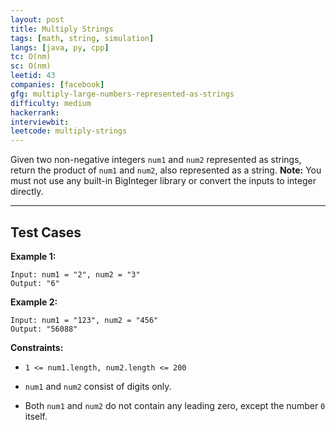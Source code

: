 ```yaml
---
layout: post
title: Multiply Strings
tags: [math, string, simulation]
langs: [java, py, cpp]
tc: O(nm)
sc: O(nm)
leetid: 43
companies: [facebook]
gfg: multiply-large-numbers-represented-as-strings
difficulty: medium
hackerrank: 
interviewbit: 
leetcode: multiply-strings
---
```

Given two non-negative integers `num1` and `num2` represented as strings, return the product of `num1` and `num2`, also represented as a string.
**Note:** You must not use any built-in BigInteger library or convert the inputs to integer directly.
 
---
## Test Cases
**Example 1:**
```
Input: num1 = "2", num2 = "3"
Output: "6"
```

**Example 2:**
```
Input: num1 = "123", num2 = "456"
Output: "56088"
```
 
**Constraints:**
	
* `1 <= num1.length, num2.length <= 200`
	
* `num1` and `num2` consist of digits only.
	
* Both `num1` and `num2` do not contain any leading zero, except the number `0` itself.

        